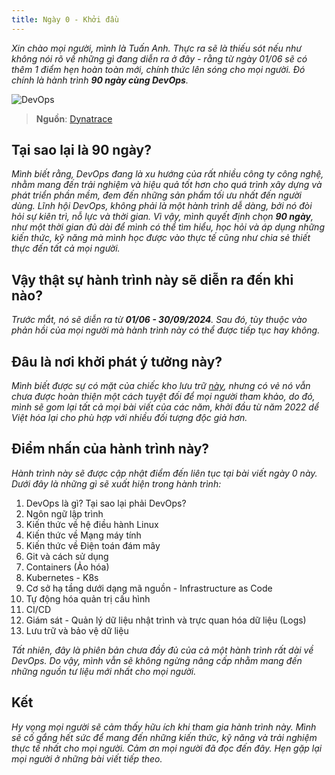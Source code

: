 ```yaml
---
title: Ngày 0 - Khởi đầu
---
```



_Xin chào mọi người, mình là Tuấn Anh. Thực ra sẽ là thiếu sót nếu như không nói rõ về những gì đang diễn ra ở đây - rằng từ ngày 01/06 sẽ có thêm 1 điểm hẹn hoàn toàn mới, chính thức lên sóng cho mọi người. Đó chính là hành trình **90 ngày cùng DevOps**._

![DevOps](../../../assets/devops.png)

> **Nguồn**: [Dynatrace](https://www.dynatrace.com/news/blog/what-is-devops/)

## Tại sao lại là 90 ngày?

_Mình biết rằng, DevOps đang là xu hướng của rất nhiều công ty công nghệ, nhằm mang đến trải nghiệm và hiệu quả tốt hơn cho 
quá trình xây dựng và phát triển phần mềm, đem đến những sản phẩm tối ưu nhất đến người dùng. Lĩnh hội DevOps, không phải là 
một hành trình dễ dàng, bởi nó đòi hỏi sự kiên trì, nỗ lực và thời gian. Vì vậy, mình quyết định chọn **90 ngày**, như một 
thời gian đủ dài để mình có thể tìm hiểu, học hỏi và áp dụng những kiến thức, kỹ năng mà mình học được vào thực tế cũng như 
chia sẻ thiết thực đến tất cả mọi người._

## Vậy thật sự hành trình này sẽ diễn ra đến khi nào?

_Trước mắt, nó sẽ diễn ra từ **01/06 - 30/09/2024**. Sau đó, tùy thuộc vào phản hồi của mọi người mà hành trình này có thể được
 tiếp tục hay không._

## Đâu là nơi khởi phát ý tưởng này?

_Mình biết được sự có mặt của chiếc kho lưu trữ [này](https://github.com/MichaelCade/90DaysOfDevOps), nhưng có vẻ nó vẫn 
chưa được hoàn thiện một cách tuyệt đối để mọi người tham khảo, do đó, mình sẽ gom lại tất cả mọi bài viết của các năm, 
khởi đầu từ năm 2022 dể Việt hóa lại cho phù hợp với nhiều đối tượng độc giả hơn._

## Điểm nhấn của hành trình này?

_Hành trình này sẽ được cập nhật điểm đến liên tục tại bài viết ngày 0 này. Dưới đây là những gì sẽ xuất hiện trong
 hành trình:_

<Steps>

1. DevOps là gì? Tại sao lại phải DevOps?
2. Ngôn ngữ lập trình
3. Kiến thức về hệ điều hành Linux
4. Kiến thức về Mạng máy tính
5. Kiến thức về Điện toán đám mây
6. Git và cách sử dụng
7. Containers (Ảo hóa)
8. Kubernetes - K8s
9. Cơ sở hạ tầng dưới dạng mã nguồn - Infrastructure as Code
10. Tự động hóa quản trị cấu hình 
11. CI/CD
12. Giám sát - Quản lý dữ liệu nhật trình và trực quan hóa dữ liệu (Logs)
13. Lưu trữ và bảo vệ dữ liệu

</Steps>

_Tất nhiên, đây là phiên bản chưa đầy đủ của cả một hành trình rất dài về DevOps. Do vậy, mình vẫn sẽ không ngừng nâng cấp 
nhằm mang đến những nguồn tư liệu mới nhất cho mọi người._

## Kết

_Hy vọng mọi người sẽ cảm thấy hữu ích khi tham gia hành trình này. Mình sẽ cố gắng hết sức để mang đến những kiến thức, 
kỹ năng và trải nghiệm thực tế nhất cho mọi người. Cảm ơn mọi người đã đọc đến đây. 
Hẹn gặp lại mọi người ở những bài viết tiếp theo._